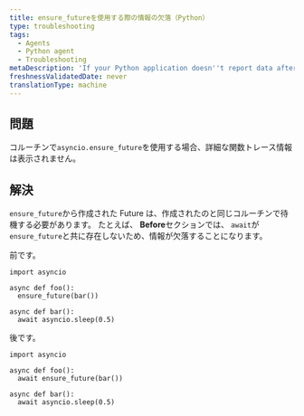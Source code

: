 ```yaml
---
title: ensure_futureを使用する際の情報の欠落（Python）
type: troubleshooting
tags:
  - Agents
  - Python agent
  - Troubleshooting
metaDescription: 'If your Python application doesn''t report data after a few minutes, try these troubleshooting steps.'
freshnessValidatedDate: never
translationType: machine
---
```


## 問題

コルーチンで`asyncio.ensure_future`を使用する場合、詳細な関数トレース情報は表示されません。

## 解決

`ensure_future`から作成された Future は、作成されたのと同じコルーチンで待機する必要があります。 たとえば、 <DNT>**Before**</DNT>セクションでは、 `await`が`ensure_future`と共に存在しないため、情報が欠落することになります。

前です。

```
import asyncio

async def foo():
  ensure_future(bar())

async def bar():
  await asyncio.sleep(0.5)
```

後です。

```
import asyncio

async def foo():
  await ensure_future(bar())

async def bar():
  await asyncio.sleep(0.5)
```
